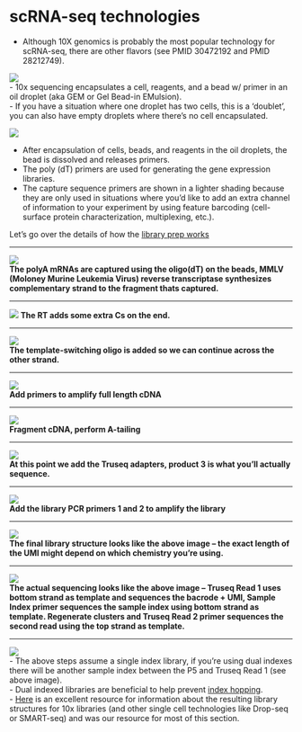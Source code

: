 # scRNA-seq technologies
- Although 10X genomics is probably the most popular technology for scRNA-seq, there are other flavors (see PMID 30472192 and PMID 28212749).   

![](src/10x_flow.png)     
- 10x sequencing encapsulates a cell, reagents, and a bead w/ primer in an oil droplet (aka GEM or Gel Bead-in EMulsion).    
- If you have a situation where one droplet has two cells, this is a 'doublet', you can also have empty droplets where there's no cell encapsulated.


![](src/10x_bead.png)     

- After encapsulation of cells, beads, and reagents in the oil droplets, the bead is dissolved and releases primers. 
- The poly (dT) primers are used for generating the gene expression libraries. 
- The capture sequence primers are shown in a lighter shading because they are only used in situations where you'd like to add an extra channel of information to your experiment by using feature barcoding (cell-surface protein characterization, multiplexing, etc.).

Let's go over the details of how the [library prep works](https://teichlab.github.io/scg_lib_structs/methods_html/10xChromium3.html)

---


![](src/seq_step1.png)     
**The polyA mRNAs are captured using the oligo(dT) on the beads, MMLV (Moloney Murine Leukemia Virus) reverse transcriptase synthesizes complementary strand to the fragment thats captured.**        

---

![](src/seq_step2.png)
**The RT adds some extra Cs on the end.**       

---

![](src/seq_step3.png)     
**The template-switching oligo is added so we can continue across the other strand.**    

---


![](src/seq_step4.png)     
**Add primers to amplify full length cDNA**      

---


![](src/seq_step5.png)          
**Fragment cDNA, perform A-tailing**      

---


![](src/seq_step6.png)      
**At this point we add the Truseq adapters, product 3 is what you'll actually sequence.**      

---


![](src/seq_step7.png)     
**Add the library PCR primers 1 and 2 to amplify the library**

---


![](src/seq_step8.png)     
**The final library structure looks like the above image -- the exact length of the UMI might depend on which chemistry you're using.**

---


![](src/10x_lib_seq.png)     
**The actual sequencing looks like the above image -- Truseq Read 1 uses bottom strand as template and sequences the bacrode + UMI, Sample Index primer sequences the sample index using bottom strand as template. Regenerate clusters and Truseq Read 2 primer sequences the second read using the top strand as template.**

---


![](src/single_vs_double.png)     
- The above steps assume a single index library, if you're using dual indexes there will be another sample index between the P5 and Truseq Read 1 (see above image).     
- Dual indexed libraries are beneficial to help prevent [index hopping](https://www.10xgenomics.com/blog/sequence-with-confidence-understand-index-hopping-and-how-to-resolve-it).   
- [Here](https://teichlab.github.io/scg_lib_structs/) is an excellent resource for information about the resulting library structures for 10x libraries (and other single cell technologies like Drop-seq or SMART-seq) and was our resource for most of this section.